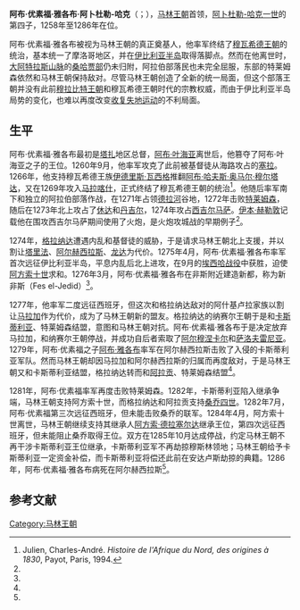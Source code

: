 {{about||[[穆瓦希德王朝|穆瓦希德王朝]]哈里发|阿布·优素福·雅各布·曼苏尔}}
{{Infobox royalty
|title               =苏丹
| name               =阿布·优素福·雅各布·阿卜杜勒-哈克
| full name          = 
| image              =
| caption            =
| succession         =[[摩洛哥君主列表|摩洛哥苏丹]]
| reign1             =1258 – 1286
| predecessor1       =[[阿布·叶海亚·本·阿卜杜勒-哈克|阿布·叶海亚·本·阿卜杜勒-哈克]]
| successor1         =[[阿布·雅各布·优素福·纳赛尔|阿布·雅各布·优素福·纳赛尔]]
| spouse             =
| issue              =
| house              =[[马林王朝|马林王朝]]
| house-type         =王朝
| father             =[[阿卜杜勒-哈克一世|阿卜杜勒-哈克一世]]
| birth_date         =1212年
| birth_place        =[[非斯|非斯]]
| death_date         =1286年3月20日
| death_place        =[[阿尔赫西拉斯|阿尔赫西拉斯]]
| religion           =[[伊斯兰教|伊斯兰教]]
|}}

'''阿布·优素福·雅各布·阿卜杜勒-哈克'''（{{lang-ar|أَبُو يُوسُف يَعقُوب بن عَبد الحَقّ}}；{{bd|1212年||1286年|3月20日}}），[[马林王朝|马林王朝]]首领，[[阿卜杜勒-哈克一世|阿卜杜勒-哈克一世]]的第四子，1258年至1286年在位。

阿布·优素福·雅各布被视为马林王朝的真正奠基人，他率军终结了[[穆瓦希德王朝|穆瓦希德王朝]]的统治，基本统一了摩洛哥地区，并在[[伊比利亚半岛|伊比利亚半岛]]取得落脚点。然而在他离世时，[[大阿特拉斯山脉|大阿特拉斯山脉]]的[[桑哈贾|桑哈贾部]]仍未归附，阿拉伯部落民也未完全屈服，东部的特莱姆森依然和马林王朝保持敌对。尽管马林王朝创造了全新的统一局面，但这个部落王朝并没有此前[[穆拉比特王朝|穆拉比特王朝]]和穆瓦希德王朝时代的宗教权威，而由于伊比利亚半岛局势的变化，也难以再度改变[[收复失地运动|收复失地运动]]的不利局面。

== 生平 ==
阿布·优素福·雅各布最初是[[塔扎|塔扎]]地区总督，[[阿布·叶海亚·本·阿卜杜勒-哈克|阿布·叶海亚]]离世后，他篡夺了阿布·叶海亚之子的王位。1260年9月，他率军攻克了此前被基督徒从海路攻占的[[塞拉|塞拉]]。1266年，他支持穆瓦希德王族[[伊德里斯·瓦西格|伊德里斯·瓦西格]]推翻[[阿布·哈夫斯·奥马尔·穆尔塔达|阿布·哈夫斯·奥马尔·穆尔塔达]]，又在1269年攻入[[马拉喀什|马拉喀什]]，正式终结了穆瓦希德王朝的统治<ref name=":1">Julien, Charles-André. ''Histoire de l'Afrique du Nord, des origines à 1830'', Payot, Paris, 1994.</ref>。他随后率军南下和独立的阿拉伯部落作战，在1271年占领[[德拉河|德拉河]]谷地，1272年击败[[特莱姆森|特莱姆森]]，随后在1273年北上攻占了[[休达|休达]]和[[丹吉尔|丹吉尔]]，1274年攻占[[西吉尔马萨|西吉尔马萨]]。[[伊本·赫勒敦|伊本·赫勒敦]]记载他在围攻西吉尔马萨期间使用了火炮，是火炮攻城战的早期例子<ref name=":1"/>。

1274年，[[格拉纳达酋长国|格拉纳达]]遭遇内乱和基督徒的威胁，于是请求马林王朝北上支援，并以割让[[塔里法|塔里法]]、[[阿尔赫西拉斯|阿尔赫西拉斯]]、[[龙达_(西班牙)|龙达]]为代价。1275年4月，阿布·优素福·雅各布率军首次远征伊比利亚半岛，平息内乱后北上进攻，在9月的[[埃西哈战役|埃西哈战役]]中获胜，迫使[[阿方索十世_(卡斯蒂利亚)|阿方索十世]]求和。1276年3月，阿布·优素福·雅各布在非斯附近建造新都，称为新非斯（Fes el-Jedid）<ref name=":1"/>。

1277年，他率军二度远征西班牙，但这次和格拉纳达敌对的阿什基卢拉家族以割让[[马拉加|马拉加]]作为代价，成为了马林王朝新的盟友。格拉纳达的纳赛尔王朝于是和[[卡斯蒂利亚|卡斯蒂利亚]]、特莱姆森结盟，意图和马林王朝对抗。阿布·优素福·雅各布于是决定放弃马拉加，和纳赛尔王朝停战，并成功自后者索取了[[阿尔穆涅卡尔|阿尔穆涅卡尔]]和[[萨洛夫雷尼亚|萨洛夫雷尼亚]]。1279年，阿布·优素福之子[[阿布·雅各布·优素福·纳赛尔|阿布·雅各布]]率军在阿尔赫西拉斯击败了入侵的卡斯蒂利亚军队。然而马林王朝却因马拉加和阿尔赫西拉斯的归属而再度敌对，于是马林王朝又和卡斯蒂利亚结盟，格拉纳达转而和[[阿拉贡|阿拉贡]]、特莱姆森结盟<ref name=":1"/>。

1281年，阿布·优素福率军再度击败特莱姆森。1282年，卡斯蒂利亚陷入继承争端，马林王朝支持阿方索十世，而格拉纳达和阿拉贡支持[[桑乔四世_(卡斯提尔)|桑乔四世]]。1282年7月，阿布·优素福第三次远征西班牙，但未能击败桑乔的联军。1284年4月，阿方索十世离世，马林王朝继续支持其继承人[[阿方索·德拉塞尔达|阿方索·德拉塞尔达]]继承王位，第四次远征西班牙，但未能阻止桑乔取得王位。双方在1285年10月达成停战，约定马林王朝不再干涉卡斯蒂利亚王位继承，卡斯蒂利亚军不再劫掠穆斯林领地；马林王朝给予卡斯蒂利亚一定资金补偿，而卡斯蒂利亚将偿还此前在安达卢斯劫掠的典籍。1286年，阿布·优素福·雅各布病死在阿尔赫西拉斯<ref name=":1"/>。

== 参考文献 ==
{{reflist}}
{{S-start}}
{{Succession box
|before=[[阿布·叶海亚·本·阿卜杜勒-哈克|阿布·叶海亚·本·阿卜杜勒-哈克]]
|title=[[马林王朝|马林王朝]]
|years=1258–1286
|after=[[阿布·雅各布·优素福·纳赛尔|阿布·雅各布·优素福·纳赛尔]]
}}
{{S-end}}

{{Authority control}}
{{Rulers of Morocco}}
[[Category:马林王朝|Category:马林王朝]]